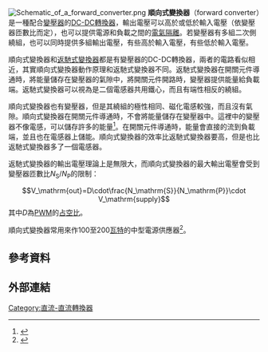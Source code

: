 [[File:Schematic_of_a_forward_converter.png|thumb]]
'''順向式變換器'''（forward converter）是一種配合[[變壓器|變壓器]]的[[DC-DC轉換器|DC-DC轉換器]]，輸出電壓可以高於或低於輸入電壓（依變壓器匝數比而定），也可以提供電源和負載之間的[[電氣隔離|電氣隔離]]。若變壓器有多組二次側繞組，也可以同時提供多組輸出電壓，有些高於輸入電壓，有些低於輸入電壓。

順向式變換器和[[返馳式變換器|返馳式變換器]]都是有變壓器的DC-DC轉換器，兩者的電路看似相近，其實順向式變換器動作原理和返馳式變換器不同。返馳式變換器在開關元件導通時，將能量儲存在變壓器的氣隙中，將開關元件開路時，變壓器提供能量給負載端。返馳式變換器可以視為是二個電感器共用鐵心，而且有端性相反的繞組。

順向式變換器也有變壓器，但是其繞組的極性相同、磁化電感較強，而且沒有氣隙。順向式變換器在開關元件導通時，不會將能量儲存在變壓器中。這裡中的變壓器不像電感，可以儲存許多的能量<ref>{{Cite web |url=http://www.digikey.com/web%20export/supplier%20content/Infineon_448/mkt/coolMOS/SingleXTRForward.pdf?redirected=1 |title=存档副本 |access-date=2017-02-21 |archive-date=2017-02-22 |archive-url=https://web.archive.org/web/20170222113834/http://www.digikey.com/web%20export/supplier%20content/Infineon_448/mkt/coolMOS/SingleXTRForward.pdf?redirected=1 |dead-url=no }}</ref>。在開關元件導通時，能量會直接的流到負載端，並且也在電感器上儲能。順向式變換器的效率比返馳式變換器要高，但是也比返馳式變換器多了一個電感器。

返馳式變換器的輸出電壓理論上是無限大，而順向式變換器的最大輸出電壓會受到變壓器匝數比<math>\textstyle N_\mathrm{S}/N_\mathrm{P}</math>的限制：

:<math>V_\mathrm{out}=D\cdot\frac{N_\mathrm{S}}{N_\mathrm{P}}\cdot V_\mathrm{supply}</math>
其中<math>D</math>為[[脈衝寬度調變|PWM]]的[[占空比|占空比]]。

順向式變換器常用來作100至200[[瓦特|瓦特]]的中型電源供應器<ref name="Hart">{{cite book|title=Power Electronics|last=Hart|first=Daniel|publisher=William C Brown Publishing|url=http://www.worldcat.org/oclc/436031173&referer=brief_results|year=2010}}</ref>。

==參考資料==
{{reflist}}

==外部連結==
{{Cite web|title=The History of the Forward Converter |author=Rudy Severns |work=Switching Power Magazine |date=July 2000 |accessdate=5 Sep 2012 |url=http://www.dianyuan.com/blog/u/61/1200139220.pdf |deadurl=yes |archiveurl=https://web.archive.org/web/20140718093845/http://www.dianyuan.com/blog/u/61/1200139220.pdf |archivedate=July 18, 2014 }}

{{Commons category|Forward converters}}

[[Category:直流-直流轉換器|Category:直流-直流轉換器]]
{{Electronics-stub}}